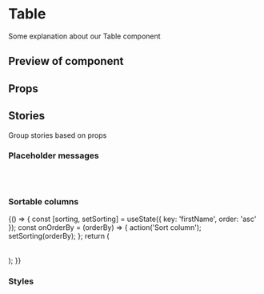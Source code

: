 


<Meta title="Table" component={Table} />

# Table

Some explanation about our Table component

## Preview of component

<Preview>
	<Story name='Base'>
		<Table columns={TABLE_MOCK_COLUMNS} rows={TABLE_MOCK_ROWS.slice(0, 5)}/>
	</Story>
</Preview>

## Props

<Props of={Table} />

## Stories

Group stories based on props

### Placeholder messages

<Preview isColumn>
	<Story name='Loading'>
		<Table loading />
	</Story>
	<Story name='No columns'>
		<Table rows={[]} />
	</Story>
	<Story name='No data'>
		<Table columns={TABLE_MOCK_COLUMNS} />
	</Story>
</Preview>

### Sortable columns

<Preview>
	<Story name='Sortable'>
		{() => {
			const [sorting, setSorting] = useState({ key: 'firstName', order: 'asc' });
			const onOrderBy = (orderBy) => {
				action('Sort column');
				setSorting(orderBy);
			};
			return (
				<Table
					columns={TABLE_MOCK_COLUMNS}
					rows={TABLE_MOCK_ROWS.slice(0, 5)}
					activeSorting={sorting}
					orderBy={setSorting}
				/>
			);
		}}
	</Story>
</Preview>

### Styles

<Preview isColumn>
	<Story name='No stripes'>
		<Table columns={TABLE_MOCK_COLUMNS} rows={TABLE_MOCK_ROWS.slice(0, 4)} striped={false} />
	</Story>
	<Story name='Primary head'>
		<Table columns={TABLE_MOCK_COLUMNS} rows={TABLE_MOCK_ROWS.slice(0, 2)} type="primary" />
	</Story>
	<Story name='Secondary head'>
		<Table columns={TABLE_MOCK_COLUMNS} rows={TABLE_MOCK_ROWS.slice(0, 2)} type="secondary" />
	</Story>
</Preview>
